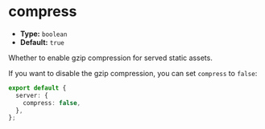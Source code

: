 # compress

- **Type:** `boolean`
- **Default:** `true`

Whether to enable gzip compression for served static assets.

If you want to disable the gzip compression, you can set `compress` to `false`:

```ts
export default {
  server: {
    compress: false,
  },
};
```
